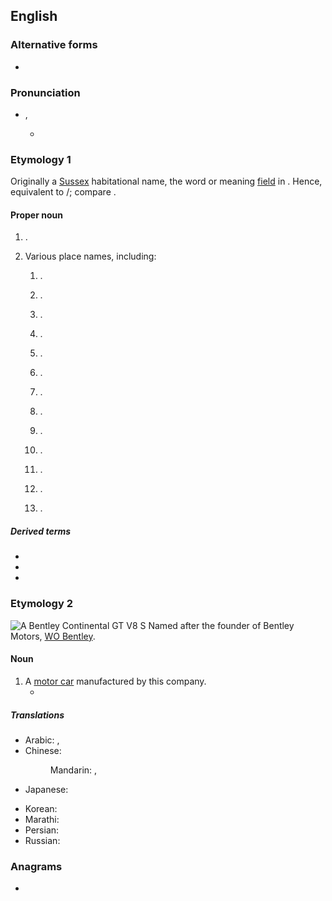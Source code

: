 ==English==
{{wikipedia}}
{{slim-wikipedia|Bentley (disambiguation)}}

===Alternative forms===
* {{alter|en|Bently}}

===Pronunciation===
* {{enPR|bĕnt'lē}}, {{IPA|en|/ˈbentliː/}}
** {{audio|en|LL-Q1860 (eng)-Vealhurl-Bentley.wav|Audio (UK)}}

===Etymology 1===
Originally a [[Sussex]] habitational name, the word {{m|ang|leah}} or {{m|ang|leag}} meaning [[field]] in {{der|en|ang|-}}. Hence, equivalent to {{af|en|bent|t1=bent-grass|-leigh}}/{{m|en|lea||meadow, field}}; compare {{mention|en|Bentham}}.

====Proper noun====
{{en-proper noun}}

# {{surname|en|English [[habitational]]|from=Old English}}.
# Various place names, including:
## {{place|en|suburb|city/Perth|s/Western Australia}}.
## {{place|en|town|p/Alberta|c/Canada}}.
## {{place|en|hamlet|co/East Riding of Yorkshire|cc/England}}.
## {{place|en|village|dist/East Hampshire|co/Hampshire|cc/England}}.
## {{place|en|village|dist/Babergh|co/Suffolk|cc/England}} {{q|OS grid ref TM1136}}.
## {{place|en|suburb|town/Doncaster|co/South Yorkshire|cc/England}}.
## {{place|en|village|dist/North Warwickshire|co/Warwickshire|cc/England}}.
## {{place|en|area|bor/Walsall|co/West Midlands|cc/England}}.
## {{place|en|village|dist/Bromsgrove|co/Worcestershire|cc/England}}.
## {{place|en|small town|co/Hancock County|s/Illinois|c/USA}}.
## {{place|en|small city|co/Sedgwick County|s/Kansas|c/USA}}.
## {{place|en|unincorporated community|co/Bay County|s/Michigan|c/USA}}.
## {{place|en|unincorporated community|co/Hettinger County|s/North Dakota|c/USA}}.

=====Derived terms=====
* {{l|en|Bentleyan}}
* {{l|en|Bentley Heath}}
* {{l|en|Great Bentley}}

===Etymology 2===
[[File:Bentley Continental GT V8 S, Techno-Classica 2018, Essen (IMG 9623).jpg|thumb|A Bentley Continental GT V8 S]]
Named after the founder of Bentley Motors, [[w:WO Bentley|WO Bentley]].

====Noun====
{{en-noun}}

# A [[motor car]] manufactured by this company.
#* {{quote-book|en|year=2014|author=[[w:Ian McEwan|Ian McEwan]]|title=[[w:The Children Act (novel)|The Children Act]]|publisher=Penguin Random House (2018)|page=148|passage=The car she reclined in was a 1960s '''Bentley'''.}}

=====Translations=====
{{trans-top|British car}}
* Arabic: {{t|ar|بِنْتْلِي|m}}, {{t|ar|بِنْتْلِي|m|tr=bentlī}}
* Chinese:
*: Mandarin: {{t+|cmn|賓利|sc=Hani}}, {{t+|cmn|宾利|tr=Bīnlì|sc=Hani}}
* Japanese: {{t|ja|ベントレー|tr=Bentorē}}
{{trans-mid}}
* Korean: {{t|ko|^벤틀리}}
* Marathi: {{t|mr|बेन्ट्ली|f}}
* Persian: {{t|fa|بنتلی|tr=bentli}}
* Russian: {{t|ru|Бе́нтли|f|tr=Bɛ́ntli}}
{{trans-bottom}}

===Anagrams===
* {{anagrams|en|a=beelnty|bleynte}}

{{topics|en|Automobiles}}